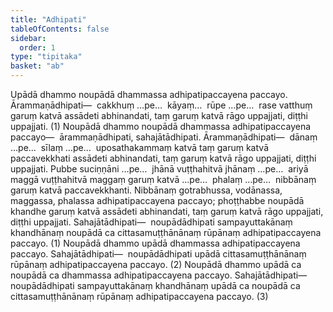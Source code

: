 ```yaml
---
title: "Adhipati"
tableOfContents: false
sidebar:
  order: 1
type: "tipitaka"
basket: "ab"
---
```



<DynamicBreadcrumb />

<Division number="396">

<Paragraph number="3323">
Upādā dhammo noupādā dhammassa adhipatipaccayena paccayo. <Emphasis>Ārammaṇādhipati</Emphasis>—  cakkhuṃ …pe…  kāyaṃ…  rūpe …pe…  rase vatthuṃ garuṃ katvā assādeti abhinandati, taṃ garuṃ katvā rāgo uppajjati, diṭṭhi uppajjati. (1)
</Paragraph>

<Paragraph number="3324">
Noupādā dhammo noupādā dhammassa adhipatipaccayena paccayo—  ārammaṇādhipati, sahajātādhipati. <Emphasis>Ārammaṇādhipati</Emphasis>—  dānaṃ …pe…  sīlaṃ …pe…  uposathakammaṃ katvā taṃ garuṃ katvā paccavekkhati assādeti abhinandati, taṃ garuṃ katvā rāgo uppajjati, diṭṭhi uppajjati. Pubbe suciṇṇāni …pe…  jhānā vuṭṭhahitvā jhānaṃ …pe…  ariyā maggā vuṭṭhahitvā maggaṃ garuṃ katvā …pe…  phalaṃ …pe…  nibbānaṃ garuṃ katvā paccavekkhanti. Nibbānaṃ gotrabhussa, vodānassa, maggassa, phalassa adhipatipaccayena paccayo; phoṭṭhabbe noupādā khandhe garuṃ katvā assādeti abhinandati, taṃ garuṃ katvā rāgo uppajjati, diṭṭhi uppajjati. <Emphasis>Sahajātādhipati</Emphasis>—  noupādādhipati sampayuttakānaṃ khandhānaṃ noupādā ca cittasamuṭṭhānānaṃ rūpānaṃ adhipatipaccayena paccayo. (1)
</Paragraph>

<Paragraph number="3325">
Noupādā dhammo upādā dhammassa adhipatipaccayena paccayo. <Emphasis>Sahajātādhipati</Emphasis>—  noupādādhipati upādā cittasamuṭṭhānānaṃ rūpānaṃ adhipatipaccayena paccayo. (2)
</Paragraph>

<Paragraph number="3326">
Noupādā dhammo upādā ca noupādā ca dhammassa adhipatipaccayena paccayo. <Emphasis>Sahajātādhipati</Emphasis>—  noupādādhipati sampayuttakānaṃ khandhānaṃ upādā ca noupādā ca cittasamuṭṭhānānaṃ rūpānaṃ adhipatipaccayena paccayo. (3)
</Paragraph>
</Division>